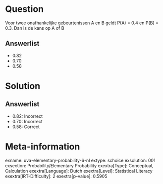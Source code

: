 Question
========

Voor twee onafhankelijke gebeurtenissen A en B geldt P(A) = 0.4 en P(B)
= 0.3. Dan is de kans op A of B

Answerlist
----------

* 0.82
* 0.70
* 0.58

Solution
========

Answerlist
----------

* 0.82: Incorrect
* 0.70: Incorrect
* 0.58: Correct

Meta-information
================
exname: uva-elementary-probability-6-nl
extype: schoice
exsolution: 001
exsection: Probability/Elementary Probability
exextra[Type]: Conceptual, Calculation
exextra[Language]: Dutch
exextra[Level]: Statistical Literacy
exextra[IRT-Difficulty]: 2
exextra[p-value]: 0.5905
